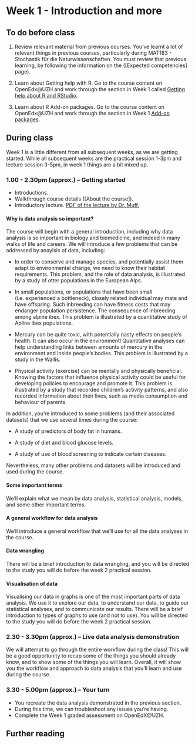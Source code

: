 # Week 1  - Introduction and more {-}

## To do before class {-}

1. Review relevant material from previous courses. You've learnt a lot of relevant things in previous courses, particularly during MAT183 - Stochastik für die Naturwissenschaften. You must review that previous learning, by following the information on the ([Expected competencies] page).

2. Learn about Getting help with R. Go to the course content on OpenEdx\@UZH and work through the section in Week 1 called [Getting help about R and RStudio](https://openedx.mnf.uzh.ch/courses/course-v1:UZH+BIO144+FS2017/courseware/cc6c2e81a50549b19d74c7dabdc892e7/f214da52a96a464ea6692fcd6bed9209/).

3. Learn about R Add-on packages. Go to the course content on OpenEdx\@UZH and work through the section in Week 1 [Add-on packages](https://openedx.mnf.uzh.ch/courses/course-v1:UZH+BIO144+FS2017/courseware/cc6c2e81a50549b19d74c7dabdc892e7/e7cafbc0919445edb81bc6cf6ce89a31/). 



## During class {-}

Week 1 is a little different from all subsequent weeks, as we are getting started. While all subsequent weeks are the practical session 1-3pm and lecture session 3-5pm, in week 1 things are a bit mixed up.

### 1.00 - 2.30pm (approx.) -- Getting started  {-}

* Introductions.
* Walkthrough course details ([About the course]).
* Introductory lecture. [PDF of the lecture by Dr. Muff.](https://github.com/opetchey/BIO144/raw/master/lectures/week1/Bio144_2017_week1.pdf)


#### Why is data analysis so important? {-}

The course will begin with a general introduction, including why data analysis is so important in biology and biomedicine, and indeed in many walks of life and careers. We will introduce a few problems that can be addressed by anaylsis of data, including:

* In order to conserve and manage species, and potentially assist them adapt to environmental change, we need to know their habitat requirements. This problem, and the role of data analysis, is illustrated by a study of otter populations in the European Alps.

* In small populations, or populations that have been small (i.e. experienced a bottleneck), closely related individual may mate and have offspring. Such inbreeding can have fitness costs that may endanger population persistence. The consequence of inbreeding among alpine ibex. This problem is illustrated by a quantitative study of Apline ibex populations.

* Mercury can be quite toxic, with potentially nasty effects on people's health. It can also occur in the environmentl Quantitative analyses can help understanding links between amounts of mercury in the environment and inside people's bodies. This problem is illustrated by a study in the Wallis.

* Physical activity (exercise) can be mentally and physically beneficial. Knowing the factors that influence physical activity could be useful for developing policies to encourage and promote it. This problem is illustrated by a study that recorded children's activity patterns, and also recorded information about their lives, such as media consumption and behaviour of parents.

In addition, you're introduced to some problems (and their associated datasets) that we use several times during the course:

* A study of predictors of body fat in humans.

* A study of diet and blood glucose levels.

* A study of use of blood screening to indicate certain diseases.

Nevertheless, many other problems and datasets will be introduced and used during the course.


#### Some important terms {-}

We'll explain what we mean by data analysis, statistical analysis, models, and some other important terms.


#### A general workflow for data analysis {-}

We'll introduce a general workflow that we'll use for all the data analyses in the course.


#### Data wrangling {-}

There will be a brief introduction to data wrangling, and you will be directed to the study you will do before the week 2 practical session.

#### Visualisation of data  {-}

Visualising our data in graphs is one of the most important parts of data analysis. We use it to explore our data, to understand our data, to guide our statistical analyses, and to communicate our results. There will be a brief introduction to types of graphs to use (and not to use). You will be directed to the study you will do before the week 2 practical session.


### 2.30 - 3.30pm (approx.) -- Live data analysis demonstration {-}

We will attempt to go through the entire workflow during the class! This will be a good opportunity to recap some of the things you should already know, and to show some of the things you will learn. Overall, it will show you the workflow and approach to data analysis that you'll learn and use during the course.


### 3.30 - 5.00pm (approx.) -- Your turn {-}

* You recreate the data analysis demonstrated in the previous section.
* During this time, we can troubleshoot any issues you're having.
* Complete the Week 1 graded assessment on OpenEdX\@UZH.


## Further reading {-}


